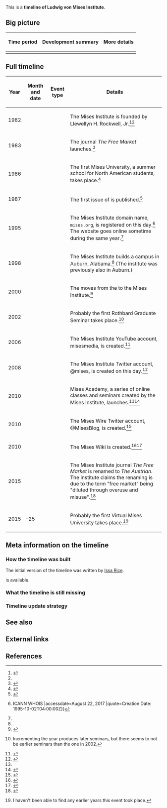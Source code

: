 This is a '''timeline of Ludwig von Mises Institute'''.

==Big picture==

{| class="wikitable"
! Time period !! Development summary !! More details
|-
|}

==Full timeline==

{| class="sortable wikitable"
! Year !! Month and date !! Event type !! Details
|-
| 1982 || {{dts|October}} || || The Mises Institute is founded by Llewellyn H. Rockwell, Jr.<ref>{{cite web |url=https://mises.org/about-mises |publisher=Mises Institute |title=About Mises |date=June 18, 2014 |accessdate=August 22, 2017}}</ref><ref name="what-is-the-mises-Institute" />
|-
| 1983 || || || The journal ''The Free Market'' launches.<ref>{{cite web |url=https://mises.org/system/tdf/The%20Austrian%20vol%201%20no%201%202015_0.pdf?file=1&type=document |title=The Austrian vol 1 no 1 2015_0.pdf |accessdate=August 22, 2017}}</ref>
|-
| 1986 || || || The first Mises University, a summer school for North American students, takes place.<ref name="what-is-the-mises-Institute">{{cite web |url=https://mises.org/about-mises/what-is-the-mises-Institute |publisher=Mises Institute |title=What Is the Mises Institute? |date=June 18, 2014 |accessdate=August 22, 2017}}</ref>
|-
| 1987 || || || The first issue of ''{{w|The Review of Austrian Economics}}'' is published.<ref>{{cite web |url=http://wiki.mises.org/wiki/Mises_Institute |title=Mises Institute |website=Mises Wiki, the global repository of classical-liberal thought |accessdate=August 22, 2017}}</ref>
|-
| 1995 || {{dts|October 2}} || || The Mises Institute domain name, <code>mises.org</code>, is registered on this day.<ref>{{cite web |url=https://whois.icann.org/en/lookup?name=mises.org |title={{!}} ICANN WHOIS |accessdate=August 22, 2017 |quote=Creation Date: 1995-10-02T04:00:00Z}}</ref> The website goes online sometime during the same year.<ref name="what-is-the-mises-Institute" />
|-
| 1998 || || || The Mises Institute builds a campus in Auburn, Alabama.<ref name="what-is-the-mises-Institute" /> (The institute was previously also in Auburn.)
|-
| 2000 || || || The ''{{w|Journal of Libertarian Studies}}'' moves from the {{w|Center for Libertarian Studies}} to the Mises Institute.<ref>{{cite web |url=https://wiki.mises.org/wiki/The_Journal_of_Libertarian_Studies |title=The Journal of Libertarian Studies - Mises Wiki, the global repository of classical-liberal thought |accessdate=August 23, 2017}}</ref>
|-
| 2002 || {{dts|July 29}}{{snd}}{{dts|August 2}} || || Probably the first Rothbard Graduate Seminar takes place.<ref>{{cite web |url=https://mises.org/events/rothbard-graduate-seminar-2002 |publisher=Mises Institute |title=Rothbard Graduate Seminar 2002 |date=June 4, 2014 |accessdate=August 22, 2017}} Incrementing the year produces later seminars, but there seems to not be earlier seminars than the one in 2002.</ref>
|-
| 2006 || {{dts|February 22}} || || The Mises Institute YouTube account, misesmedia, is created.<ref>{{cite web |url=https://www.youtube.com/user/misesmedia/about |title=misesmedia |publisher=YouTube |accessdate=August 22, 2017}}</ref>
|-
| 2008 || {{dts|January 28}} || || The Mises Institute Twitter account, @mises, is created on this day.<ref>{{cite web |url=https://twitter.com/mises?lang=en |title=Mises Institute (@mises) |accessdate=August 22, 2017 |publisher=Twitter}}</ref>
|-
| 2010 || {{dts|April}} || || Mises Academy, a series of online classes and seminars created by the Mises Institute, launches.<ref name="what-is-the-mises-Institute" /><ref>{{cite web |url=http://wiki.mises.org/wiki/Mises_Academy |title=Mises Academy - Mises Wiki, the global repository of classical-liberal thought |accessdate=August 22, 2017}}</ref>
|-
| 2010 || {{dts|August 18}} || || The Mises Wire Twitter account, @MisesBlog, is created.<ref>{{cite web |url=https://twitter.com/misesblog?lang=en |accessdate=August 22, 2017 |publisher=Twitter |title=Mises Wire (@MisesBlog)}}</ref>
|-
| 2010 || {{dts|November 5}} || || The Mises Wiki is created.<ref>{{cite web |url=https://wiki.mises.org/wiki/Main_Page |title=Mises Wiki, the global repository of classical-liberal thought |accessdate=August 22, 2017 |quote=Sponsored by the Ludwig von Mises Institute and founded on 5 November 2010, the repository now has 1,990 articles.}}</ref><ref>{{cite web |url=https://wiki.mises.org/mediawiki/index.php?title=Main_Page&diff=2&oldid=1 |title=Difference between revisions of "Main Page" - Mises Wiki, the global repository of classical-liberal thought |accessdate=August 22, 2017}}</ref>
|-
| 2015 || {{dts|February 13}} || || The Mises Institute journal ''The Free Market'' is renamed to ''The Austrian''. The institute claims the renaming is due to the term "free market" being "diluted through overuse and misuse".<ref>{{cite web |url=https://mises.org/library/free-market-now-austrian |publisher=Mises Institute |title=The Free Market is now The Austrian |date=February 13, 2015 |accessdate=August 22, 2017}}</ref>
|-
| 2015 || {{dts|July 19}}–25 || || Probably the first Virtual Mises University takes place.<ref>{{cite web |url=https://mises.org/events/virtual-mises-university-2015 |publisher=Mises Institute |title=Virtual Mises University 2015 |date=July 7, 2015 |accessdate=August 22, 2017}} I haven't been able to find any earlier years this event took place.</ref>
|}

==Meta information on the timeline==

===How the timeline was built===

The initial version of the timeline was written by [[User:Issa|Issa Rice]].

{{funding info}} is available.

===What the timeline is still missing===

===Timeline update strategy===

==See also==

==External links==

==References==

{{Reflist|30em}}
